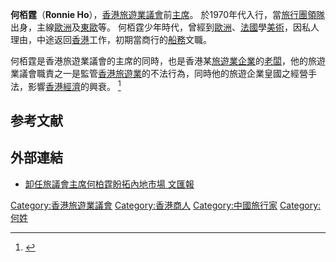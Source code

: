 '''何栢霆'''（'''Ronnie Ho'''），[[香港旅遊業議會|香港旅遊業議會]]前[[主席|主席]]。 於1970年代入行，當[[旅行團|旅行團]][[領隊|領隊]]出身，主線[[歐洲|歐洲]]及[[東歐|東歐]]等。 何栢霆少年時代，曾經到[[歐洲|歐洲]]、[[法國|法國]]學[[美術|美術]]，因私人理由，中途返回[[香港|香港]]工作，初期當商行的[[船務|船務]]文職。

何栢霆是香港旅遊業議會的主席的同時，也是香港某[[旅遊業|旅遊業]][[企業|企業]]的[[老闆|老闆]]，他的旅遊業議會職責之一是監管[[香港旅遊業|香港旅遊業]]的不法行為，同時他的旅遊企業皇國之經營手法，影響[[香港經濟|香港經濟]]的興衰。 <ref>{{Cite web |url=http://www.rthk.org.hk/rthk/radio1/hkfootpath/20070204.html |title=香港電台《舊日的足跡》: 何栢霆 |accessdate=2007-10-02 |archive-date=2007-10-22 |archive-url=https://web.archive.org/web/20071022102425/http://rthk.org.hk/rthk/radio1/hkfootpath/20070204.html |dead-url=no }}</ref>

==参考文献==
<div class="references-small">
<references />
</div>

==外部連結==
*[https://web.archive.org/web/20100921023744/http://paper.wenweipo.com/2010/01/05/HK1001050009.htm 卸任旅議會主席何柏霆盼拓內地市場 文匯報]

[[Category:香港旅遊業議會|Category:香港旅遊業議會]]
[[Category:香港商人|Category:香港商人]]
[[Category:中國旅行家|Category:中國旅行家]]
[[Category:何姓|Category:何姓]]